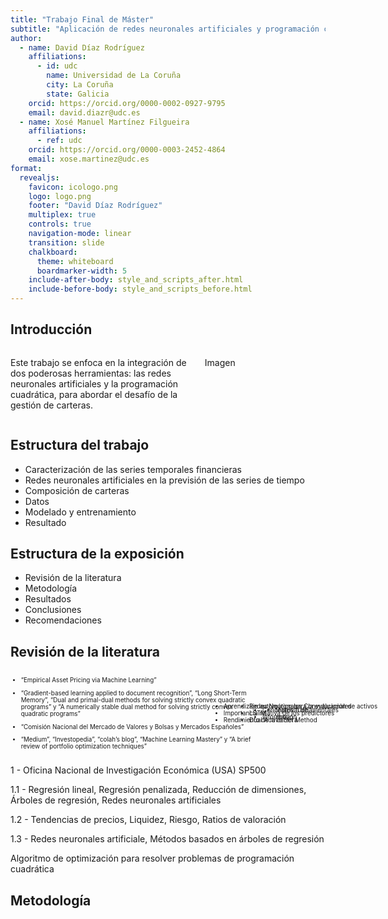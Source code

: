 ```yaml
---
title: "Trabajo Final de Máster"
subtitle: "Aplicación de redes neuronales artificiales y programación cuadrática en la gestión de carteras"
author: 
  - name: David Díaz Rodríguez
    affiliations:
      - id: udc
        name: Universidad de La Coruña 
        city: La Coruña
        state: Galicia
    orcid: https://orcid.org/0000-0002-0927-9795
    email: david.diazr@udc.es
  - name: Xosé Manuel Martínez Filgueira
    affiliations:
      - ref: udc
    orcid: https://orcid.org/0000-0003-2452-4864
    email: xose.martinez@udc.es
format: 
  revealjs: 
    favicon: icologo.png
    logo: logo.png
    footer: "David Díaz Rodríguez"
    multiplex: true
    controls: true
    navigation-mode: linear
    transition: slide
    chalkboard:
      theme: whiteboard
      boardmarker-width: 5
    include-after-body: style_and_scripts_after.html
    include-before-body: style_and_scripts_before.html
---
```


## Introducción

:::: {.columns}

::: {.column width="60%"}
Este trabajo se enfoca en la integración de dos poderosas herramientas: las redes neuronales artificiales y la programación cuadrática, para abordar el desafío de la gestión de carteras.
:::

::: {.column width="40%"}
Imagen
:::

::::


## Estructura del trabajo

::: {.incremental}
- Caracterización de las series temporales financieras
- Redes neuronales artificiales en la previsión de las series de tiempo
- Composición de carteras
- Datos
- Modelado y entrenamiento
- Resultado
:::

## Estructura de la exposición

::: {.incremental}
- Revisión de la literatura
- Metodología
- Resultados
- Conclusiones
- Recomendaciones
:::

## Revisión de la literatura

::::: {.columns style='display: flex !important; font-size: 0.7em'}
::: {.column width="80%"}
::: {.fragment fragment-index=1}
- "Empirical Asset Pricing via Machine Learning"
:::
::: {.fragment fragment-index=3}
- "Gradient-based learning applied to document recognition", "Long Short-Term Memory", "Dual and primal-dual methods for solving strictly convex quadratic programs" y "A numerically stable dual method for solving strictly convex quadratic programs"
:::
::: {.fragment fragment-index=5}
- "Comisión Nacional del Mercado de Valores y Bolsas y Mercados Españoles"
:::
::: {.fragment fragment-index=7}
- "Medium", "Investopedia", "colah's blog", "Machine Learning Mastery" y "A brief review of portfolio optimization techniques"
:::
:::
::: {.column width="20%" style='display: flex; justify-content: center; align-items: center;'}
::: {.fragment .fade-in-then-out fragment-index=2 style='position: absolute'}

- Aprendizaje automático para la evaluación de activos
- Importancia relativa de los predictores
- Rendimiento de la cartera
  
:::
::: {.fragment .fade-in-then-out fragment-index=4 style='position: absolute'}
- Redes Neuronales Convulucionales
- LSTM
- Dual Active Set Method 
:::
::: {.fragment .fade-in-then-out fragment-index=6 style='position: absolute'}
- Conceptos fundamentales
- Información
:::
::: {.fragment fragment-index=7}
- Material de apoyo
:::
:::
:::::

::: notes
1 - Oficina Nacional de Investigación Económica (USA) SP500

1.1 - Regresión lineal, Regresión penalizada, Reducción de dimensiones, Árboles de regresión, Redes neuronales artificiales

1.2 - Tendencias de precios, Liquidez, Riesgo, Ratios de valoración

1.3 - Redes neuronales artificiale, Métodos basados en árboles de regresión

Algoritmo de optimización para resolver problemas de programación cuadrática
:::

## Metodología {auto-animate=true auto-animate-easing="ease-in-out"}

::: {.r-vstack style="height: 80%;"}
::: {.r-hstack}

:::
:::

## Metodología {auto-animate=true auto-animate-easing="ease-in-out" autoslide=2000}

![](imagenes/01.BME.png){.fragment .absolute top=200 left=0 width="350" autoslide=2000}

![](imagenes/02.yahoo.png){.fragment .absolute top=50 right=50 width="200" autoslide=2000}

![](imagenes/03.error-observaciones.png){.fragment .absolute bottom=0 right=0 width="300" autoslide=2000}

::: {.r-vstack style="height: 80%;"}
::: {.r-hstack}
<div data-id="box1" auto-animate-delay="0" class="arrow-pointer-ff">
<p style="padding-left: 2em; padding-top: 1.6em; font-size: 0.7em;">
Datos
</p>
</div>
:::
:::

::: notes
Falta de registro 10 observaciones

119 empresas a 103 empresas

:::

## Metodología {auto-animate=true auto-animate-easing="ease-in-out" autoslide=2000}

![](imagenes/04.volatilidad.png){.fragment .absolute bottom=25 left=0 width="400" autoslide=2000}

![](imagenes/05.Correlación.png){.fragment .absolute top=50 left=350 width="400" autoslide=2000}

![](imagenes/06.Beta.png){.fragment .absolute bottom=200 right=25 width="200" autoslide=2000}

::: {.r-vstack style="height: 80%;"}
::: {.r-hstack}
<div data-id="box1" auto-animate-delay="0" class="arrow-pointer-ff">
<p style="padding-left: 2em; padding-top: 1.6em; font-size: 0.7em;">
Datos
</p>
</div>
:::
:::

::: notes
Volatilidad: es un término financiero que describe el grado de variación en los rendimientos de un activo durante un período de tiempo determinado

Correlación: mide la fuerza y dirección de la relación lineal entre dos variables, sin considerar otros factores que puedan influir en ellas.

Beta: Relación lineal entre la volatilidad de una acción y la volatilidad del mercado.
:::

## Metodología {auto-animate=true auto-animate-easing="ease-in-out" autoslide=20}

::: {.r-stack style="height: 80%;"}
::: {.r-vstack style="height: 80%;"}
::: {.r-hstack}
<div data-id="box1" auto-animate-delay="0" class="arrow-pointer-ff">
<p style="padding-left: 2em; padding-top: 1.6em; font-size: 0.7em;">
Datos
</p>
</div>
:::
:::

::: {.fragment autoslide=200}
::: 

![](imagenes/07.3dvecs.gif){.fragment width="600rem" autoslide=20000}

:::


## Metodología {auto-animate=true auto-animate-easing="ease-in-out" autoslide=2000}

::: {.r-vstack style="height: 80%;"}
::: {.r-hstack}
<div data-id="box1" auto-animate-delay="0" class="arrow-pointer-ff">
<p style="padding-left: 2em; padding-top: 1.6em; font-size: 0.7em;">
Datos
</p>
</div>
<div data-id="box2" auto-animate-delay="0" class="arrow-pointerf">
<p style="padding-left: 3em; padding-top: 1.6em; font-size: 0.7em;">
Modelado
</p>
</div>
:::
:::

## Metodología {auto-animate=true auto-animate-easing="ease-in-out" autoslide=2000}

::: {.r-vstack style="height: 80%;"}
::: {.r-hstack}
<div data-id="box1" auto-animate-delay="0" class="arrow-pointer-ff">
<p style="padding-left: 2em; padding-top: 1.6em; font-size: 0.7em;">
Datos
</p>
</div>
<div data-id="box2" auto-animate-delay="0" class="arrow-pointerf">
<p style="padding-left: 3em; padding-top: 1.6em; font-size: 0.7em;">
Modelado
</p>
</div>
:::
:::

## Metodología {auto-animate=true auto-animate-easing="ease-in-out" autoslide=2000}

::: {.r-stack style="height: 80%;"}
::: {.r-vstack style="height: 80%;"}
::: {.r-hstack}
<div data-id="box1" auto-animate-delay="0" class="arrow-pointer-ff">
<p style="padding-left: 2em; padding-top: 1.6em; font-size: 0.7em;">
Datos
</p>
</div>
<div data-id="box2" auto-animate-delay="0" class="arrow-pointerf">
<p style="padding-left: 3em; padding-top: 1.6em; font-size: 0.7em;">
Modelado
</p>
</div>
:::
:::

::: {.fragment autoslide=200}
::: 

![](imagenes/08.estructras.png){.fragment width="600rem" autoslide=10000}

:::

## Metodología {auto-animate=true auto-animate-easing="ease-in-out" autoslide=20}

::: {.r-stack style="height: 80%;"}
::: {.r-vstack style="height: 80%;"}
::: {.r-hstack}
<div data-id="box1" auto-animate-delay="0" class="arrow-pointer-ff">
<p style="padding-left: 2em; padding-top: 1.6em; font-size: 0.7em;">
Datos
</p>
</div>
<div data-id="box2" auto-animate-delay="0" class="arrow-pointerf">
<p style="padding-left: 3em; padding-top: 1.6em; font-size: 0.7em;">
Modelado
</p>
</div>
<div data-id="box3" auto-animate-delay="0" class="arrow-pointerf" style="width:265px;">
<p style="padding-left: 3em; padding-top: 1.6em; font-size: 0.7em;">
Entrenamiento
</p>
</div>
:::
:::

::: {.fragment autoslide=200}
::: 

![](imagenes/09.wfv.png){.fragment width="600rem" autoslide=10000}

:::

## Metodología {auto-animate=true auto-animate-easing="ease-in-out"}

::: {.r-vstack style="height: 80%;"}
::: {.r-hstack}
<div data-id="box1" auto-animate-delay="0" class="arrow-pointer-ff">
<p style="padding-left: 2em; padding-top: 1.6em; font-size: 0.7em;">
Datos
</p>
</div>
<div data-id="box2" auto-animate-delay="0" class="arrow-pointerf">
<p style="padding-left: 3em; padding-top: 1.6em; font-size: 0.7em;">
Modelado
</p>
</div>
<div data-id="box3" auto-animate-delay="0" class="arrow-pointerf" style="width:265px;">
<p style="padding-left: 3em; padding-top: 1.6em; font-size: 0.7em;">
Entrenamiento
</p>
</div>
<div data-id="box4" auto-animate-delay="0" class="arrow-pointerf">
<p style="padding-left: 3em; padding-top: 1.6em; font-size: 0.7em;">
Resultado
</p>
</div>
:::
:::

## Resultados

::: {.r-vstack}

:::: {.columns}

::: {.column width="95%"}

```r

library(readr)
library(dplyr)
library(plotly)

dataindic <- read_csv("data/indicadores.csv")
dataindic <- dataindic[,-1]

updatemenus <- list(
  list(
    showactive=TRUE,
    active=0,
    type="buttons",
    buttons=list(
      list(
        label = "1",
        method = "update",
        args = list(list(visible = list(F,T,T,F,F,F)),
                    list(title = "Indicadores Estructura-1"))),
      list(
        label = "2",
        method = "update",
        args = list(list(visible = list(F,F,F,T,T,F)),
                    list(title = "Indicadores Estructura-2"))),
      list(
        label = "3",
        method = "update",
        args = list(list(visible = list(T,F,F,F,F,T)),
                    list(title = "Indicadores Estructura-3")))
      )
    )
  )

fig <- plot_ly(dataindic, type = 'scatter', mode = 'lines')
fig <- fig |> 
  add_lines(x=~Date, y =~meanmse1, name="MSE_1", line= list(color="blue")) |>
  add_lines(x=~Date, y =~meanrsqrd1, name="R2_1", line= list(color="green")) |>
  add_lines(x=~Date, y =~meanmse2, name="MSE_2", line= list(color="blue"), visible=F) |>
  add_lines(x=~Date, y =~meanrsqrd2, name="R2_2", line= list(color="green"), visible=F) |>
  add_lines(x=~Date, y =~meanmse3, name="MSE_3", line= list(color="blue"), visible=F) |>
  add_lines(x=~Date, y =~meanrsqrd3, name="R2_3", line= list(color="green"), visible=F) |>
  layout(
    title="Indicadores Estructura-1",
    showlegend=F,
    xaxis=list(title="Fecha"),
    yaxis=list(title="Valores"),
    updatemenus=updatemenus
    )


# Show the plot
fig
```
:::

::: {.column width="5%"}

::: {style="color:blue; font-size: 0.5em; margin-top: 12rem;"}
- $MSE$ 
:::
::: {style="color:green;font-size: 0.5em;"}
- $R^2$ 
:::
:::

::::

:::

## Resultados

::: {.r-vstack}

:::: {.columns}

::: {.column width="95%"}

```r

dataresults <- read_csv("data/results.csv")
dataresults <- dataresults[,-1]

updatemenus <- list(
  list(
    showactive = TRUE,
    active=0,
    type="buttons",
    buttons=list(
      list(
        label = "1",
        method = "update",
        args = list(
          list(
            visible = c(F,T,T,T,T,T,T,T,F,F,F,F,F,F,F,F,F,F,F,F,F)),
                    list(title = "Carteras Estructura-1"))),
      list(
        label = "2",
        method = "update",
        args = list(
          list(
            visible = c(F,F,F,F,F,F,F,F,T,T,T,T,T,T,T,F,F,F,F,F,F)),
                    list(title = "Carteras Estructura-2"))),
      list(
        label = "3",
        method = "update",
        args = list(
          list(
            visible = c(T,F,F,F,F,F,F,F,F,F,F,F,F,F,F,T,T,T,T,T,T)),
                    list(title = "Carteras Estructura-3")))
      )
    )
  )

fig <- plot_ly(dataresults, type = 'scatter', mode = 'lines')
fig <- fig |> 
  add_lines(x=~Date, y =~max_y1, name="max1", line= list(color="blue")) |>
  add_lines(x=~Date, y =~max_951, name="max951", line= list(color="blue"), fill = 'tonexty', fillcolor='rgba(18,18,255,0.2)') |>
  add_lines(x=~Date, y =~min_51, name="min51", line= list(color="blue"), fill = 'tonexty', fillcolor='rgba(18,18,255,0.5)') |>
  add_lines(x=~Date, y =~min_y1, name="min1", line= list(color="blue"), fill = 'tonexty', fillcolor='rgba(18,18,255,0.2)') |>
  add_lines(x=~Date, y =~meanPortre1, name="meanP1", line= list(color="blue",dash = 'dash')) |>
  add_lines(x=~Date, y =~IBEX1, name="IBEX1", line= list(color="red")) |>
  add_lines(x=~Date, y =~Means1, name="Means1", line= list(color="green")) |>
  add_lines(x=~Date, y =~max_y2, name="max2", line= list(color="blue"),visible=F) |>
  add_lines(x=~Date, y =~max_952, name="max952", line= list(color="blue"), fill = 'tonexty', fillcolor='rgba(18,18,255,0.2)',visible=F) |>
  add_lines(x=~Date, y =~min_52, name="min52", line= list(color="blue"), fill = 'tonexty', fillcolor='rgba(18,18,255,0.5)',visible=F) |>
  add_lines(x=~Date, y =~min_y2, name="min2", line= list(color="blue"), fill = 'tonexty', fillcolor='rgba(18,18,255,0.2)',visible=F) |>
  add_lines(x=~Date, y =~meanPortre2, name="meanP2", line= list(color="blue",dash = 'dash'),visible=F) |>
  add_lines(x=~Date, y =~IBEX2, name="IBEX2", line= list(color="red"),visible=F) |>
  add_lines(x=~Date, y =~Means2, name="Means2", line= list(color="green"),visible=F) |>
  add_lines(x=~Date, y =~max_y3, name="max3", line= list(color="blue"),visible=F) |>
  add_lines(x=~Date, y =~max_953, name="max953", line= list(color="blue"), fill = 'tonexty', fillcolor='rgba(18,18,255,0.2)',visible=F) |>
  add_lines(x=~Date, y =~min_53, name="min53", line= list(color="blue"), fill = 'tonexty', fillcolor='rgba(18,18,255,0.5)',visible=F) |>
  add_lines(x=~Date, y =~min_y3, name="min3", line= list(color="blue"), fill = 'tonexty', fillcolor='rgba(18,18,255,0.2)',visible=F) |>
  add_lines(x=~Date, y =~meanPortre3, name="meanP3", line= list(color="blue",dash = 'dash'),visible=F) |>
  add_lines(x=~Date, y =~IBEX3, name="IBEX3", line= list(color="red"),visible=F) |>
  add_lines(x=~Date, y =~Means3, name="Means3", line= list(color="green"),visible=F) |>
  layout(
    title="Carteras Estructura-1",
    showlegend=F,
    xaxis=list(title="Fecha"),
    yaxis=list(title="Valores"),
    updatemenus=updatemenus)

# Show the plot
fig
```
:::

::: {.column width="5%"}

::: {style="color:red; font-size: 0.5em; margin-top: 12rem;"}
- IBEX 
:::
::: {style="color:green;font-size: 0.5em;"}
- Media 
:::
::: {style="color:blue;font-size: 0.5em;"}
- RNA 
:::
:::

::::

:::


## Conclusiones

:::{.nonincremental}
- uno
- dos
:::

## Recomendaciones

:::{.nonincremental}
- uno
- dos
:::
